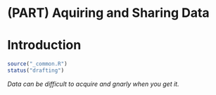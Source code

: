 # (PART) Aquiring and Sharing Data {-}

# Introduction {#data-introduction .unnumbered}

```r
source("_common.R")
status("drafting")
```

*Data can be difficult to acquire and gnarly when you get it.*
